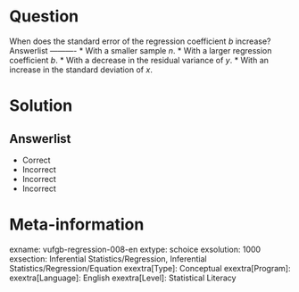 Question
========

When does the standard error of the regression coefficient *b* increase? 
Answerlist
----------
* With a smaller sample *n*.
* With a larger regression coefficient *b*.
* With a decrease in the residual variance of *y*.
* With an increase in the standard deviation of *x*.


Solution
========

Answerlist
----------
* Correct
* Incorrect
* Incorrect
* Incorrect

Meta-information
================
exname: vufgb-regression-008-en
extype: schoice
exsolution: 1000
exsection: Inferential Statistics/Regression, Inferential Statistics/Regression/Equation
exextra[Type]: Conceptual
exextra[Program]: 
exextra[Language]: English
exextra[Level]: Statistical Literacy

